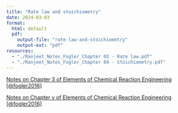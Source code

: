 ```yaml
--- 
title: "Rate law and stoichiometry" 
date: 2024-03-03
format:
  html: default
  pdf:
    output-file: "rate-law-and-stoichiometry"
    output-ext: "pdf"
resources:
  - "./Ranjeet_Notes_Fogler_Chapter 03 - Rate law.pdf"
  - "./Ranjeet_Notes_Fogler_Chapter 04 - Stoichiometry.pdf"
---
```



[Notes on Chapter 3 of Elements of Chemical Reaction Engineering
[@fogler2016]](./Ranjeet_Notes_Fogler_Chapter 03 - Rate law.pdf)


[Notes on Chapter v of Elements of Chemical Reaction Engineering
[@fogler2016]](./Ranjeet_Notes_Fogler_Chapter 04 - Stoichiometry.pdf)



